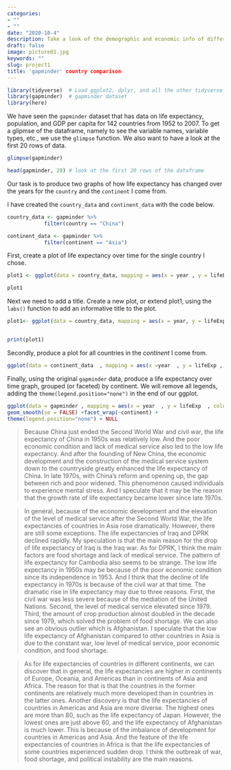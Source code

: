 ```yaml
---
categories:
- ""
- ""
date: "2020-10-4"
description: Take a look of the demographic and economic info of different countries!
draft: false
image: picture01.jpg
keywords: ""
slug: project1
title: 'gapminder' country comparison
---
```


```r
library(tidyverse)  # Load ggplot2, dplyr, and all the other tidyverse packages
library(gapminder)  # gapminder dataset
library(here)
```

We have seen the `gapminder` dataset that has data on life expectancy, population, and GDP per capita for 142 countries from 1952 to 2007. To get a glipmse of the dataframe, namely to see the variable names, variable types, etc., we use the `glimpse` function. We also want to have a look at the first 20 rows of data.

```r
glimpse(gapminder)

head(gapminder, 20) # look at the first 20 rows of the dataframe

```

Our task is to produce two graphs of how life expectancy has changed over the years for the `country` and the `continent` I come from. 

I have created the `country_data` and `continent_data` with the code below. 

```r
country_data <- gapminder %>% 
            filter(country == "China") 

continent_data <- gapminder %>% 
            filter(continent == "Asia")
```

First, create a plot of life expectancy over time for the single country I chose. 

```r
plot1 <- ggplot(data = country_data, mapping = aes(x = year , y = lifeExp))+geom_point() +geom_smooth(se = FALSE)+NULL 

plot1
```

Next we need to add a title. Create a new plot, or extend plot1, using the `labs()` function to add an informative title to the plot.

```r
plot1<- ggplot(data = country_data, mapping = aes(x = year, y = lifeExp))+geom_point() +geom_smooth(se = FALSE) +labs(title = "Life Expectancy of China Over Time ",x = "year ",y = "life expectancy ") +NULL


print(plot1)
```


Secondly, produce a plot for all countries in the *continent* I come from.   

```r
ggplot(data = continent_data  , mapping = aes(x =year  , y = lifeExp , colour=country))+geom_point() + geom_smooth(se = FALSE) +NULL
```

Finally, using the original `gapminder` data, produce a life expectancy over time graph, grouped (or faceted) by continent. We will remove all legends, adding the `theme(legend.position="none")` in the end of our ggplot.

```r
ggplot(data = gapminder , mapping = aes(x = year  , y = lifeExp  , colour= country ))+geom_point() + 
geom_smooth(se = FALSE) +facet_wrap(~continent) +
theme(legend.position="none") + NULL
```

>Because China just ended the Second World War and civil war, the life expectancy of China in 1950s was relatively low. And the poor economic condition and lack of medical service also led to the low life expectancy. And after the founding of New China, the economic development and the construction of the medical service system down to the countryside greatly enhanced the life expectancy of China. In late 1970s, with China’s reform and opening up, the gap between rich and poor widened. This phenomenon caused individuals to experience mental stress. And I speculate that it may be the reason that the growth rate of life expectancy became lower since late 1970s.

>In general, because of the economic development and the elevation of the level of medical service after the Second World War, the life expectancies of countries in Asia rose dramatically. However, there are still some exceptions. The life expectancies of Iraq and DPRK declined rapidly. My speculation is that the main reason for the drop of life expectancy of Iraq is the Iraq war. As for DPRK, I think the main factors are food shortage and lack of medical service. The pattern of life expectancy for Cambodia also seems to be strange. The low life expectancy in 1950s may be because of the poor economic condition since its independence in 1953. And I think that the decline of life expectancy in 1970s is because of the civil war at that time. The dramatic rise in life expectancy may due to three reasons. First, the civil war was less severe because of the mediation of the United Nations. Second, the level of medical service elevated since 1979. Third, the amount of crop production almost doubled in the decade since 1979, which solved the problem of food shortage. We can also see an obvious outlier which is Afghanistan. I speculate that the low life expectancy of Afghanistan compared to other countries in Asia is due to the constant war, low level of medical service, poor economic condition, and food shortage. 

>As for life expectancies of countries in different continents, we can discover that in general, the life expectancies are higher in continents of Europe, Oceania, and Americas than in continents of Asia and Africa. The reason for that is that the countries in the former continents are relatively much more developed than in countries in the latter ones. Another discovery is that the life expectancies of countries in Americas and Asia are more diverse. The highest ones are more than 80, such as the life expectancy of Japan. However, the lowest ones are just above 60, and the life expectancy of Afghanistan is much lower. This is because of the imbalance of development for countries in Americas and Asia. And the feature of the life expectancies of countries in Africa is that the life expectancies of some countries experienced sudden drop. I think the outbreak of war, food shortage, and political instability are the main reasons. 

